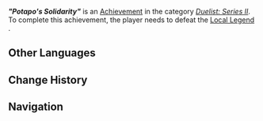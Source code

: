{{Achievement Infobox
|title        = "Potapo's Solidarity"
|id           = 82263
|order id     = 2263
|category     = Duelist: Series II
|description  = Defeat Local Legend: Potapo's Solidarity
|requirements = 
|primogems    = 5
|tracking     = 
|topic        = Local Legend;Biting-Cold Wayob Manifestation;Nightsoul Totem
|quest        = 
|hidden       = 
|set          = "Potapo's Solidarity" (Achievement)
|tier         = 1
|tiers_total  = 3
}}
'''''"Potapo's Solidarity"''''' is an [[Achievement]] in the category ''[[Duelist: Series II]]''. To complete this achievement, the player needs to defeat the [[Local Legend]] {{Enemy|Biting-Cold Wayob Manifestation|text="Potapo's Solidarity" &mdash; Will of Rivalry and Battle}}.
<!--
==Gameplay Notes==
* 

==Gallery==
{{Preview
|size=300px
|file=
|caption=
}}

==Video Guides==
{{EVT
|video1   = 
|caption1 = 
}}
-->
==Other Languages==
{{Transclude|"Potapo's Solidarity" (Achievement)|Other Languages}}

==Change History==
{{Change History|5.2}}

==Navigation==
{{Achievement Navbox}}